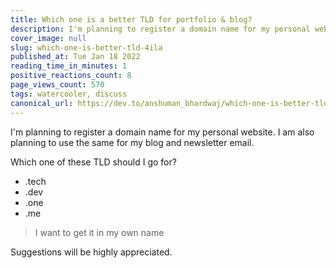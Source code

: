 ```yaml
---
title: Which one is a better TLD for portfolio & blog?
description: I'm planning to register a domain name for my personal website. I am also planning to use the same...
cover_image: null
slug: which-one-is-better-tld-4ila
published_at: Tue Jan 18 2022
reading_time_in_minutes: 1
positive_reactions_count: 8
page_views_count: 570
tags: watercooler, discuss
canonical_url: https://dev.to/anshuman_bhardwaj/which-one-is-better-tld-4ila
---
```


I'm planning to register a domain name for my personal website. I am also planning to use the same for my blog and newsletter email.

Which one of these TLD should I go for?

- .tech
- .dev
- .one
- .me

> I want to get it in my own name

Suggestions will be highly appreciated.

    
